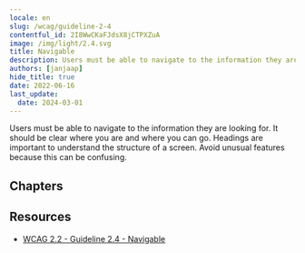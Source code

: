 ```yaml
---
locale: en
slug: /wcag/guideline-2-4
contentful_id: 2I8WwCKaFJdsX8jCTPXZuA
image: /img/light/2.4.svg
title: Navigable
description: Users must be able to navigate to the information they are looking for.
authors: [janjaap]
hide_title: true
date: 2022-06-16
last_update:
  date: 2024-03-01
---
```


<Hero
  title="Navigable"
  imageSrc="/img/light/2.4.svg"
  alt="WCAG 2.4 - Logo"
  prefix="Guideline 2.4"
/>

Users must be able to navigate to the information they are looking for. It should be clear where you are and where you can go. Headings are important to understand the structure of a screen. Avoid unusual features because this can be confusing.

## Chapters

<LinkList title="Chapters" isHighlighted={true}>
  <LinkListItem url="/en/guidelines/wcag/success-criterion-2-4-1" title="Success Criterion 2.4.1 - Bypass Blocks" pageTitle="Bypass Blocks" shortDescription="Ensure content which is shown on multiple screens can be skipped." icon="/img/light/2.4.1.svg" iconAlt="WCAG 2.4.1 - Logo"/>
  <LinkListItem url="/en/guidelines/wcag/success-criterion-2-4-2" title="Success Criterion 2.4.2 - Page Titled" pageTitle="Page Titled" shortDescription="Ensure each screen has a clear title." icon="/img/light/2.4.2.svg" iconAlt="WCAG 2.4.2 - Logo"/>
  <LinkListItem url="/en/guidelines/wcag/success-criterion-2-4-3" title="Success Criterion 2.4.3 - Focus Order" pageTitle="Focus Order" shortDescription="Ensure assistive technologies use a logical focus order when navigating." icon="/img/light/2.4.3.svg" iconAlt="WCAG 2.4.3 - Logo"/>
  <LinkListItem url="/en/guidelines/wcag/success-criterion-2-4-4" title="Success Criterion 2.4.4 - Link Purpose (In Context)" pageTitle="Link Purpose (In Context)" shortDescription="Ensure links are clear without the surrounding content." icon="/img/light/2.4.4.svg" iconAlt="WCAG 2.4.4 - Logo"/>
  <LinkListItem url="/en/guidelines/wcag/success-criterion-2-4-5" title="Success Criterion 2.4.5 - Multiple Ways" pageTitle="Multiple Ways" shortDescription="Ensure the screens of an app can be reached in multiple ways." icon="/img/light/2.4.5.svg" iconAlt="WCAG 2.4.5 - Logo"/>
  <LinkListItem url="/en/guidelines/wcag/success-criterion-2-4-6" title="Success Criterion 2.4.6 - Headings and Labels" pageTitle="Headings and Labels" shortDescription="Ensure to use descriptive headings and labels." icon="/img/light/2.4.6.svg" iconAlt="WCAG 2.4.6 - Logo"/>
  <LinkListItem url="/en/guidelines/wcag/success-criterion-2-4-7" title="Success Criterion 2.4.7 - Focus Visible" pageTitle="Focus Visible" shortDescription="Ensure that elements focused by assistive technologies are clearly indicated." icon="/img/light/2.4.7.svg" iconAlt="WCAG 2.4.7 - Logo"/>
  <LinkListItem url="/en/guidelines/wcag/success-criterion-2-4-8" title="Success Criterion 2.4.8 - Location" pageTitle="Location" shortDescription="Information about the user's location within a set of pages must be available." icon="/img/light/2.4.8.svg" iconAlt="WCAG 2.4.8 icon"/>
  <LinkListItem url="/en/guidelines/wcag/success-criterion-2-4-9" title="Success Criterion 2.4.9 - Link Purpose (Link Only)" pageTitle="Link Purpose (Link Only)" shortDescription="A mechanism must be available to allow the purpose of each link to be identified from link text alone, except where the purpose of the link would be ambiguous to users in general." icon="/img/light/2.4.9.svg" iconAlt="WCAG 2.4.9 icon"/>
  <LinkListItem url="/en/guidelines/wcag/success-criterion-2-4-10" title="Success Criterion 2.4.10 - Section Headings" pageTitle="Section Headings" shortDescription="Section headings must be used to organize the content." icon="/img/light/2.4.10.svg" iconAlt="WCAG 2.4.10 icon"/>
</LinkList>

## Resources

- [WCAG 2.2 - Guideline 2.4 - Navigable](https://www.w3.org/TR/WCAG22/#navigable)
